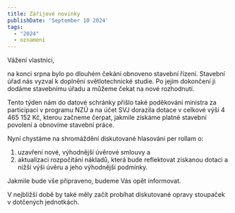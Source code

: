 ```yaml
---
title: Zářijové novinky
publishDate: 'September 10 2024'
tags:
  - "2024"
  - oznameni
---
```


Vážení vlastníci,

na konci srpna bylo po dlouhém čekání obnoveno stavební řízení. Stavební úřad nás vyzval k doplnění světlotechnické studie. Po jejím dokončení ji dodáme stavebnímu úřadu a můžeme čekat na nové rozhodnutí.

Tento týden nám do datové schránky přišlo také poděkování ministra za participaci v programu NZÚ a na účet SVJ dorazila dotace v celkové výši 4 465 152 Kč, kterou začneme čerpat, jakmile získáme platné stavební povolení a obnovíme stavební práce.

Nyní chystáme na shromáždění diskutované hlasování per rollam o:
1) uzavření nové, výhodnější úvěrové smlouvy a
2) aktualizaci rozpočítání nákladů, která bude reflektovat získanou dotaci a nižší výši úvěru a jeho výhodnější podmínky.

Jakmile bude vše připraveno, budeme Vás opět informovat.

V nejbližší době by také měly začít probíhat diskutované opravy stoupaček v dotčených jednotkách.

